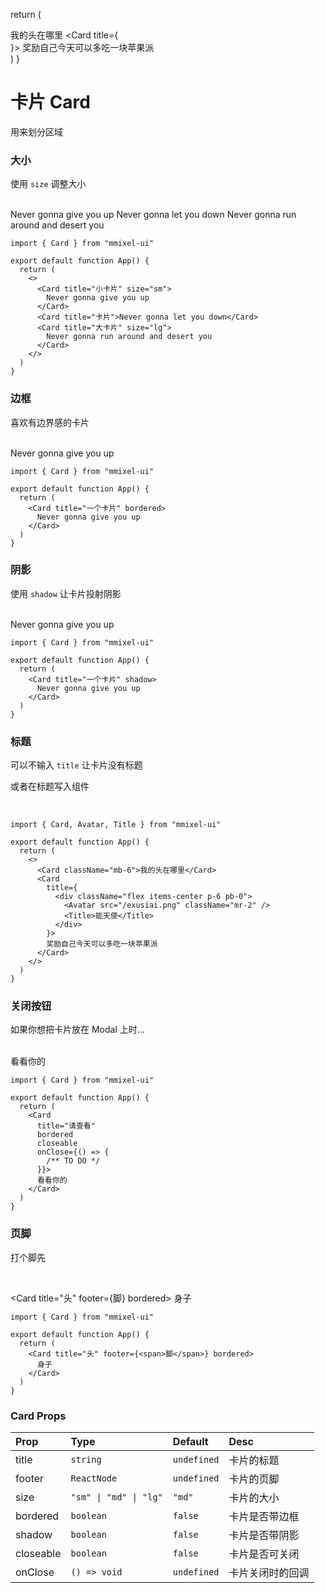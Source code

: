   return (
    <div className="p-6 bg-slate-200 dark:bg-zinc-800 grid gap-6 rounded-md">
      <Card>我的头在哪里</Card>
      <Card
        title={
          <div className="flex items-center p-6 pb-0">
            <Avatar src="/avatar/exusiai.png" className="mr-2" />
            <Title>能天使</Title>
          </div>
        }>
        奖励自己今天可以多吃一块苹果派
      </Card>
    </div>
  )
}

# 卡片 Card

用来划分区域

### 大小

使用 `size` 调整大小

<br />

<div className="p-6 bg-slate-200 dark:bg-zinc-800 grid gap-6 rounded-md">
  <Card title="小卡片" size="sm">
    Never gonna give you up
  </Card>
  <Card title="卡片">Never gonna let you down</Card>
  <Card title="大卡片" size="lg">
    Never gonna run around and desert you
  </Card>
</div>

```tsx copy
import { Card } from "mmixel-ui"

export default function App() {
  return (
    <>
      <Card title="小卡片" size="sm">
        Never gonna give you up
      </Card>
      <Card title="卡片">Never gonna let you down</Card>
      <Card title="大卡片" size="lg">
        Never gonna run around and desert you
      </Card>
    </>
  )
}
```

### 边框

喜欢有边界感的卡片

<br />

<Card title="一个卡片" bordered>
  Never gonna give you up
</Card>

```tsx copy
import { Card } from "mmixel-ui"

export default function App() {
  return (
    <Card title="一个卡片" bordered>
      Never gonna give you up
    </Card>
  )
}
```

### 阴影

使用 `shadow` 让卡片投射阴影

<br />

<div className="p-6 bg-slate-200 dark:bg-zinc-800 rounded-md">
  <Card title="一个卡片" shadow>
    Never gonna give you up
  </Card>
</div>

```tsx copy
import { Card } from "mmixel-ui"

export default function App() {
  return (
    <Card title="一个卡片" shadow>
      Never gonna give you up
    </Card>
  )
}
```

### 标题

可以不输入 `title` 让卡片没有标题

或者在标题写入组件

<br />

<NoTitle />

```tsx copy
import { Card, Avatar, Title } from "mmixel-ui"

export default function App() {
  return (
    <>
      <Card className="mb-6">我的头在哪里</Card>
      <Card
        title={
          <div className="flex items-center p-6 pb-0">
            <Avatar src="/exusiai.png" className="mr-2" />
            <Title>能天使</Title>
          </div>
        }>
        奖励自己今天可以多吃一块苹果派
      </Card>
    </>
  )
}
```

### 关闭按钮

如果你想把卡片放在 Modal 上时...

<br />

<Card title="请查看" bordered closeable>
  看看你的
</Card>

```tsx copy
import { Card } from "mmixel-ui"

export default function App() {
  return (
    <Card
      title="请查看"
      bordered
      closeable
      onClose={() => {
        /** TO DO */
      }}>
      看看你的
    </Card>
  )
}
```

### 页脚

打个脚先

<br />

<Card title="头" footer={<span>脚</span>} bordered>
  身子
</Card>

```tsx copy
import { Card } from "mmixel-ui"

export default function App() {
  return (
    <Card title="头" footer={<span>脚</span>} bordered>
      身子
    </Card>
  )
}
```

### Card Props

| Prop      | Type                   | Default     | Desc             |
| :-------- | :--------------------- | :---------- | :--------------- |
| title     | `string`               | `undefined` | 卡片的标题       |
| footer    | `ReactNode`            | `undefined` | 卡片的页脚       |
| size      | `"sm" \| "md" \| "lg"` | `"md"`      | 卡片的大小       |
| bordered  | `boolean`              | `false`     | 卡片是否带边框   |
| shadow    | `boolean`              | `false`     | 卡片是否带阴影   |
| closeable | `boolean`              | `false`     | 卡片是否可关闭   |
| onClose   | `() => void`           | `undefined` | 卡片关闭时的回调 |
